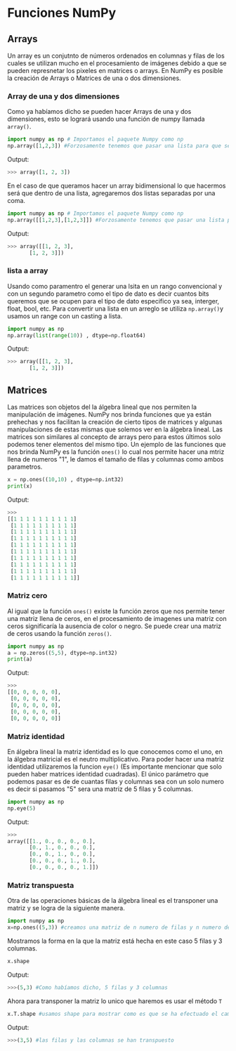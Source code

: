 # Funciones NumPy 

## Arrays

Un array es un conjutnto de números ordenados en columnas y filas de los cuales se utilizan mucho en el procesamiento de imágenes debido a que se pueden represnetar los pixeles en matrices o arrays.
En NumPy es posible la creación de Arrays o Matrices de una o dos dimensiones.

### Array de una y dos dimensiones

Como ya habíamos dicho se pueden hacer Arrays de una y dos dimensiones, esto se logrará usando una función de numpy llamada `array()`.

```py
import numpy as np # Importamos el paquete Numpy como np
np.array([1,2,3]) #Forzosamente tenemos que pasar una lista para que sea tomada en cuenta como un arreglo de una dimension
```

Output:

```py 
>>> array([1, 2, 3])
```

En el caso de que queramos hacer un array bidimensional lo que hacermos será que dentro de una lista, agregaremos dos listas separadas por una coma.
```py
import numpy as np # Importamos el paquete Numpy como np
np.array([[1,2,3],[1,2,3]]) #Forzosamente tenemos que pasar una lista para que sea tomada en cuenta como un arreglo de una dimension
```

Output: 

```py
>>> array([[1, 2, 3],
       [1, 2, 3]])
```

### lista a array
 
Usando como paramentro el generar una lsita en un rango convencional y con un segundo parametro como el tipo de dato es decir cuantos bits queremos que se ocupen para el tipo de dato especifico ya sea, interger, float, bool, etc.
Para convertir una lista en un arreglo se utiliza `np.array()`y usamos un range con un casting a lista.
```py
import numpy as np
np.array(list(range(10)) , dtype=np.float64)
```

Output:

```py
>>> array([[1, 2, 3],
       [1, 2, 3]])
```
## Matrices

Las matrices son objetos del la álgebra lineal que nos permiten la manipulación de imágenes. NumPy nos brinda funciones que ya están prehechas y nos facilitan la creación de cierto tipos de matrices y algunas manipulaciones de estas mismas que solemos ver en la álgebra lineal.
Las matrices son similares al concepto de arrays pero para estos últimos solo podemos tener elementos del mismo tipo.
Un ejemplo de las funciones que nos brinda NumPy es la función `ones()` lo cual nos permite hacer una mtriz llena de numeros "1", le damos el tamaño de filas y columnas como ambos parametros.
```py
x = np.ones((10,10) , dtype=np.int32)
print(x)
```

Output:

```py
>>>
[[1 1 1 1 1 1 1 1 1 1]
 [1 1 1 1 1 1 1 1 1 1]
 [1 1 1 1 1 1 1 1 1 1]
 [1 1 1 1 1 1 1 1 1 1]
 [1 1 1 1 1 1 1 1 1 1]
 [1 1 1 1 1 1 1 1 1 1]
 [1 1 1 1 1 1 1 1 1 1]
 [1 1 1 1 1 1 1 1 1 1]
 [1 1 1 1 1 1 1 1 1 1]
 [1 1 1 1 1 1 1 1 1 1]]
```

### Matriz cero

Al igual que la función `ones()` existe la función zeros que nos permite tener una matriz llena de ceros, en el procesamiento de imagenes una matriz con ceros significaría la ausencia de color o negro.
Se puede crear una matriz de ceros usando la función `zeros()`.
```py
import numpy as np
a = np.zeros((5,5), dtype=np.int32)
print(a)
```

Output:

```py
>>>
[[0, 0, 0, 0, 0],
 [0, 0, 0, 0, 0],
 [0, 0, 0, 0, 0],
 [0, 0, 0, 0, 0],
 [0, 0, 0, 0, 0]]
```

### Matriz identidad

En álgebra lineal la matriz identidad es lo que conocemos como el uno, en la álgebra matricial es el neutro multiplicativo.
Para poder hacer una matriz identidad utilizaremos la funcion `eye()` (Es importante mencionar que solo pueden haber matrices identidad cuadradas).
El único parámetro que podemos pasar es de de cuantas filas y columnas sea con un solo numero es decir si pasamos "5" sera una matriz de 5 filas y 5 columnas.
```py
import numpy as np
np.eye(5)
```

Output:

```py
>>>
array([[1., 0., 0., 0., 0.],
       [0., 1., 0., 0., 0.],
       [0., 0., 1., 0., 0.],
       [0., 0., 0., 1., 0.],
       [0., 0., 0., 0., 1.]])
```

### Matriz transpuesta

Otra de las operaciones básicas de la álgebra lineal es el transponer una matriz y se logra de la siguiente manera.

```py
import numpy as np
x=np.ones((5,3)) #creamos una matriz de n numero de filas y n numero de columnas 
```
Mostramos la forma en la que la matriz está hecha en este caso 5 filas y 3 columnas.
```py
x.shape
```


Output:

```py
>>>(5,3) #Como habíamos dicho, 5 filas y 3 columnas

```

Ahora para transponer la matriz lo unico que haremos es usar el método `T`

```py
x.T.shape #usamos shape para mostrar como es que se ha efectuado el cambio
``` 

Output:

```py
>>>(3,5) #las filas y las columnas se han transpuesto

```

